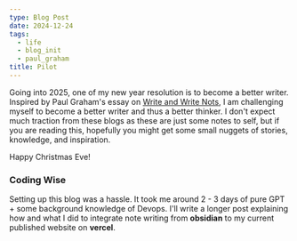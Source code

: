 ```yaml
---
type: Blog Post
date: 2024-12-24
tags:
  - life
  - blog_init
  - paul_graham
title: Pilot
---
```


Going into 2025, one of my new year resolution is to become a better writer. Inspired by Paul Graham's essay on [Write and Write Nots](https://paulgraham.com/writes.html), I am challenging myself to become a better writer and thus a better thinker. I don't expect much traction from these blogs as these are just some notes to self, but if you are reading this, hopefully you might get some small nuggets of stories, knowledge, and inspiration.

Happy Christmas Eve!

### Coding Wise

Setting up this blog was a hassle. It took me around 2 - 3 days of pure GPT + some background knowledge of Devops. I'll write a longer post explaining how and what I did to integrate note writing from **obsidian** to my current published website on **vercel**.
